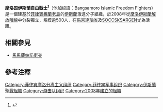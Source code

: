 {{Expand|time=2015-04-13T05:08:06+00:00}}

'''摩洛国伊斯蘭自由戰士<ref>{{cite news |author1=菲律宾商报 |title=回教團體反對全面打擊 摩洛國伊斯蘭自由戰士 |url=http://www.shangbao.com.ph/fgyw/2015/02-28/37798.shtml |accessdate=2021-05-17 |work=菲律宾商报}}</ref>'''（[[他加祿語|他加祿語]]：Bangsamoro Islamic Freedom Fighters）是一個建基於[[菲律賓|菲律賓]][[棉蘭老島|棉蘭老島]]的[[伊斯蘭|伊斯蘭]]激進分子組織，於2008年從[[摩洛伊斯蘭解放陣線|摩洛伊斯蘭解放陣線]]中分裂獨立，規模逾500人，在[[馬京達瑙省|馬京達瑙省]]及[[SOCCSKSARGEN|SOCCSKSARGEN]]尤為活躍。

== 相關參見 ==
*[[馬馬薩帕諾衝突|馬馬薩帕諾衝突]]

== 參考注釋 ==
{{reflist}}

[[Category:菲律宾摩洛分离主义组织|Category:菲律宾摩洛分离主义组织]]
[[Category:菲律宾军事组织|Category:菲律宾军事组织]]
[[Category:伊斯蘭聖戰組織|Category:伊斯蘭聖戰組織]]
[[Category:游击队组织|Category:游击队组织]]
[[Category:2008年建立的組織|Category:2008年建立的組織]]
